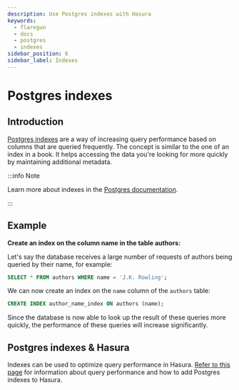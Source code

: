 ```yaml
---
description: Use Postgres indexes with Hasura
keywords:
  - flaregun
  - docs
  - postgres
  - indexes
sidebar_position: 6
sidebar_label: Indexes
---
```


# Postgres indexes

## Introduction

[Postgres indexes](https://www.postgresql.org/docs/current/sql-createindex.html)
are a way of increasing query performance based on columns that are
queried frequently. The concept is similar to the one of an index in a
book. It helps accessing the data you're looking for more quickly by
maintaining additional metadata.

:::info Note

Learn more about indexes in the [Postgres documentation](https://www.postgresql.org/docs/current/sql-createindex.html).

:::

## Example

**Create an index on the column name in the table authors:**

Let's say the database receives a large number of requests of authors
being queried by their name, for example:

```sql
SELECT * FROM authors WHERE name = 'J.K. Rowling';
```

We can now create an index on the `name` column of the `authors` table:

```sql
CREATE INDEX author_name_index ON authors (name);
```

Since the database is now able to look up the result of these queries
more quickly, the performance of these queries will increase
significantly.

## Postgres indexes & Hasura

Indexes can be used to optimize query performance in Hasura.
[Refer to this page](/graphql/core/databases/postgres/queries/performance.mdx#pg-data-validation-pg-indexes) for information
about query performance and how to add Postgres indexes to Hasura.
